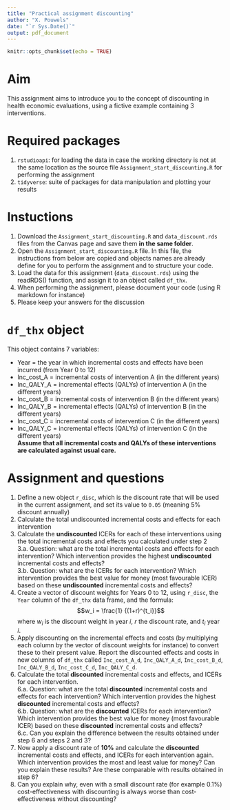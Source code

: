 ```yaml
---
title: "Practical assignment discounting"
author: "X. Pouwels"
date: "`r Sys.Date()`"
output: pdf_document
---
```


```r
knitr::opts_chunk$set(echo = TRUE)
```

# Aim
This assignment aims to introduce you to the concept of discounting in health economic evaluations, using a fictive example containing 3 interventions.    

# Required packages

1. `rstudioapi`: for loading the data in case the working directory is not at the same location as the source file `Assignment_start_discounting.R` for performing the assignment  
2. `tidyverse`: suite of packages for data manipulation and plotting your results  

# Instuctions
  
1. Download the `Assignment_start_discounting.R` and `data_discount.rds` files from the Canvas page and save them **in the same folder**.  
2. Open the `Assignment_start_discounting.R` file. In this file, the instructions from below are copied and objects names are already define for you to perform the assignment and to structure your code.     
3. Load the data for this assignment (`data_discount.rds`) using the readRDS() function, and assign it to an object called `df_thx`.     
4. When performing the assignment, please document your code (using R markdown for instance)  
5. Please keep your answers for the discussion  

# `df_thx` object
This object contains 7 variables:  

- Year = the year in which incremental costs and effects have been incurred (from Year 0 to 12) 
- Inc_cost_A = incremental costs of intervention A (in the different years)  
- Inc_QALY_A = incremental effects (QALYs) of intervention A (in the different years)  
- Inc_cost_B = incremental costs of intervention B (in the different years)  
- Inc_QALY_B = incremental effects (QALYs) of intervention B (in the different years)  
- Inc_cost_C = incremental costs of intervention C (in the different years)  
- Inc_QALY_C = incremental effects (QALYs) of intervention C (in the different years)  
**Assume that all incremental costs and QALYs of these interventions are calculated against usual care.**

\newpage
# Assignment and questions  

1. Define a new object `r_disc`, which is the discount rate that will be used in the current assignment, and set its value to `0.05` (meaning 5% discount annually)
2. Calculate the total undiscounted incremental costs and effects for each intervention  
3. Calculate the **undiscounted** ICERs for each of these interventions using the total incremental costs and effects you calculated under step 2  
3.a. Question: what are the total incremental costs and effects for each intervention? Which intervention provides the highest **undiscounted** incremental costs and effects?  
3.b. Question: what are the ICERs for each intervention? Which intervention provides the best value for money (most favourable ICER) based on these **undiscounted** incremental costs and effects?  
4. Create a vector of discount weights for Years 0 to 12, using `r_disc`, the `Year` column of the `df_thx` data frame, and the formula: $$w_i = \frac{1} {(1+r)^{t_i}}$$ where $w_i$ is the discount weight in year $i$, $r$ the discount rate, and $t_i$ year $i$.  
5. Apply discounting on the incremental effects and costs (by multiplying each column by the vector of discount weights for instance) to convert these to their present value. Report the discounted effects and costs in new columns of `df_thx` called `Inc_cost_A_d`, `Inc_QALY_A_d`, `Inc_cost_B_d`, `Inc_QALY_B_d`, `Inc_cost_C_d`, `Inc_QALY_C_d`.   
6. Calculate the total **discounted** incremental costs and effects, and ICERs for each intervention.  
6.a. Question: what are the total **discounted** incremental costs and effects for each intervention? Which intervention provides the highest **discounted** incremental costs and effects?  
6.b. Question: what are the **discounted** ICERs for each intervention? Which intervention provides the best value for money (most favourable ICER) based on these **discounted** incremental costs and effects?  
6.c. Can you explain the difference between the results obtained under step 6 and steps 2 and 3?  
7. Now apply a discount rate of **10%**  and calculate the **discounted** incremental costs and effects, and ICERs for each intervention again. Which intervention provides the most and least value for money? Can you explain these results? Are these comparable with results obtained in step 6?  
8. Can you explain why, even with a small discount rate (for example 0.1%) cost-effectiveness with discounting is always worse than cost-effectiveness without discounting?